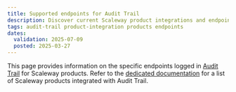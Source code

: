 ```yaml
---
title: Supported endpoints for Audit Trail
description: Discover current Scaleway product integrations and endpoints supported in Audit Trail for event tracking.
tags: audit-trail product-integration products endpoints
dates:
  validation: 2025-07-09
  posted: 2025-03-27
---
```



This page provides information on the specific endpoints logged in [Audit Trail](/audit-trail/) for Scaleway products. Refer to the [dedicated documentation](/audit-trail/reference-content/resource-integration-with-adt/) for a list of Scaleway products integrated with Audit Trail.

<AdtAccountEndpoints />

<AdtAppleSiliconEndpoints />

<AdtElasticMetalEndpoints />

<AdtIamEndpoints />

<AdtKeyManagerEndpoints />

<AdtKubernetesEndpoints />

<AdtLbEndpoints />

<AdtSecretManagerEndpoints />